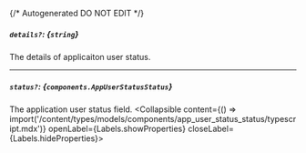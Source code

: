 {/* Autogenerated DO NOT EDIT  */}

##### `details?`: *{`string`}*
The details of applicaiton user status.

---
##### `status?`: *{`components.AppUserStatusStatus`}*
The application user status field.
<Collapsible content={() => import('/content/types/models/components/app_user_status_status/typescript.mdx')} openLabel={Labels.showProperties} closeLabel={Labels.hideProperties}>
</Collapsible>


